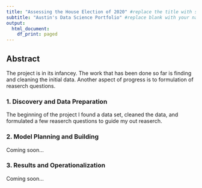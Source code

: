 ```yaml
---
title: "Assessing the House Election of 2020" #replace the title with something short and catchy to represent your project
subtitle: "Austin's Data Science Portfolio" #replace blank with your name
output:
  html_document:
    df_print: paged
---
```


## Abstract

The project is in its infancey. The work that has been done so far is finding and cleaning the initial data. Another aspect of progress is to formulation of reaserch questions.

### 1. Discovery and Data Preparation

The beginning of the project I found a data set, cleaned the data, and formulated a few reaserch questions to guide my out reaserch.
  

### 2. Model Planning and Building

Coming soon...

### 3. Results and Operationalization

Coming soon...

